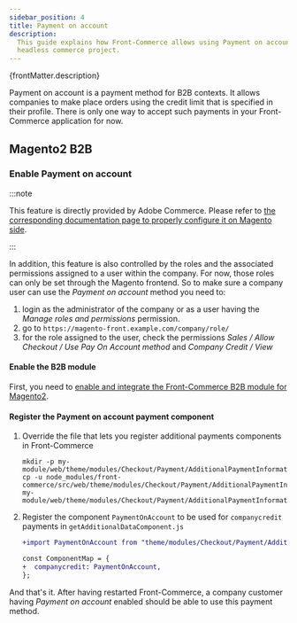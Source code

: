 ```yaml
---
sidebar_position: 4
title: Payment on account
description:
  This guide explains how Front-Commerce allows using Payment on account in a
  headless commerce project.
---
```



<p>{frontMatter.description}</p>

Payment on account is a payment method for B2B contexts. It allows companies to
make place orders using the credit limit that is specified in their profile.
There is only one way to accept such payments in your Front-Commerce application
for now.

## Magento2 B2B

<SinceVersion tag="2.11" />

### Enable Payment on account

:::note

This feature is directly provided by Adobe Commerce. Please refer to
[the corresponding documentation page to properly configure it on Magento side](https://docs.magento.com/user-guide/payment/payment-on-account.html).

:::

In addition, this feature is also controlled by the roles and the associated
permissions assigned to a user within the company. For now, those roles can only
be set through the Magento frontend. So to make sure a company user can use the
_Payment on account_ method you need to:

1. login as the administrator of the company or as a user having the _Manage
   roles and permissions_ permission.
1. go to `https://magento-front.example.com/company/role/`
1. for the role assigned to the user, check the permissions _Sales / Allow
   Checkout / Use Pay On Account method_ and _Company Credit / View_

#### Enable the B2B module

First, you need to
[enable and integrate the Front-Commerce B2B module for Magento2](/docs/2.x/magento2/b2b#enable-b2b-support).

#### Register the Payment on account payment component

1. Override the file that lets you register additional payments components in
   Front-Commerce

   ```shell
   mkdir -p my-module/web/theme/modules/Checkout/Payment/AdditionalPaymentInformation/
   cp -u node_modules/front-commerce/src/web/theme/modules/Checkout/Payment/AdditionalPaymentInformation/getAdditionalDataComponent.js my-module/web/theme/modules/Checkout/Payment/AdditionalPaymentInformation/getAdditionalDataComponent.js
   ```

1. Register the component `PaymentOnAccount` to be used for `companycredit`
   payments in `getAdditionalDataComponent.js`

   ```diff title='my-module/web/theme/modules/Checkout/Payment/AdditionalPaymentInformation/getAdditionalDataComponent.js'
   +import PaymentOnAccount from "theme/modules/Checkout/Payment/AdditionalPaymentInformation/PaymentOnAccount";

   const ComponentMap = {
   +  companycredit: PaymentOnAccount,
   };
   ```

And that's it. After having restarted Front-Commerce, a company customer having
_Payment on account_ enabled should be able to use this payment method.

